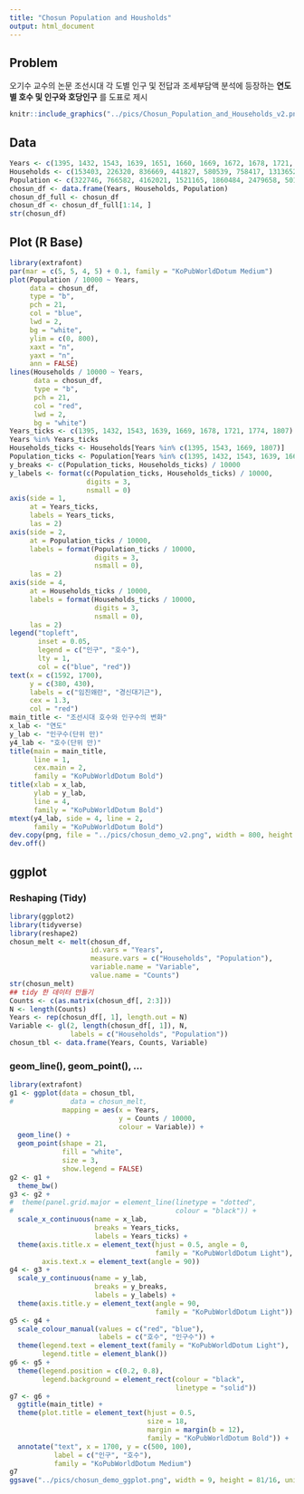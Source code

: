 ```yaml
---
title: "Chosun Population and Housholds"
output: html_document
---
```


## Problem

오기수 교수의 논문 조선시대 각 도별 인구 및 전답과 조세부담액 분석에 등장하는 __연도별 호수 및 인구와 호당인구__ 를 도표로 제시


```r
knitr::include_graphics("../pics/Chosun_Population_and_Households_v2.png")
```

<P style = "page-break-before:always">

## Data

```r
Years <- c(1395, 1432, 1543, 1639, 1651, 1660, 1669, 1672, 1678, 1721, 1732, 1774, 1786, 1807, 1837, 1852, 1864, 1906)
Households <- c(153403, 226320, 836669, 441827, 580539, 758417, 1313652, 1178144, 1332446, 1559488, 1713849, 1703030, 1740592, 1764504, 1591963, 1588875, 1703450, 2742263)
Population <- c(322746, 766582, 4162021, 1521165, 1860484, 2479658, 5018744, 4701359, 5872217, 6977097, 7273446, 7098441, 7330965, 7561403, 6708529, 6810206, 6828520, 12934282)
chosun_df <- data.frame(Years, Households, Population)
chosun_df_full <- chosun_df
chosun_df <- chosun_df_full[1:14, ]
str(chosun_df)
```

## Plot (R Base)

```r
library(extrafont)
par(mar = c(5, 5, 4, 5) + 0.1, family = "KoPubWorldDotum Medium")
plot(Population / 10000 ~ Years, 
     data = chosun_df, 
     type = "b", 
     pch = 21, 
     col = "blue", 
     lwd = 2,
     bg = "white",
     ylim = c(0, 800), 
     xaxt = "n", 
     yaxt = "n", 
     ann = FALSE)
lines(Households / 10000 ~ Years, 
      data = chosun_df, 
      type = "b",
      pch = 21, 
      col = "red",
      lwd = 2,
      bg = "white")
Years_ticks <- c(1395, 1432, 1543, 1639, 1669, 1678, 1721, 1774, 1807)
Years %in% Years_ticks
Households_ticks <- Households[Years %in% c(1395, 1543, 1669, 1807)]
Population_ticks <- Population[Years %in% c(1395, 1432, 1543, 1639, 1669, 1672, 1678, 1721, 1807)]
y_breaks <- c(Population_ticks, Households_ticks) / 10000
y_labels <- format(c(Population_ticks, Households_ticks) / 10000, 
                   digits = 3, 
                   nsmall = 0)
axis(side = 1, 
     at = Years_ticks, 
     labels = Years_ticks, 
     las = 2)
axis(side = 2, 
     at = Population_ticks / 10000, 
     labels = format(Population_ticks / 10000, 
                     digits = 3, 
                     nsmall = 0), 
     las = 2)
axis(side = 4, 
     at = Households_ticks / 10000, 
     labels = format(Households_ticks / 10000, 
                     digits = 3, 
                     nsmall = 0), 
     las = 2)
legend("topleft", 
       inset = 0.05, 
       legend = c("인구", "호수"), 
       lty = 1, 
       col = c("blue", "red"))
text(x = c(1592, 1700), 
     y = c(380, 430), 
     labels = c("임진왜란", "경신대기근"),
     cex = 1.3, 
     col = "red")
main_title <- "조선시대 호수와 인구수의 변화"
x_lab <- "연도"
y_lab <- "인구수(단위 만)"
y4_lab <- "호수(단위 만)"
title(main = main_title, 
      line = 1, 
      cex.main = 2, 
      family = "KoPubWorldDotum Bold")
title(xlab = x_lab, 
      ylab = y_lab, 
      line = 4, 
      family = "KoPubWorldDotum Bold")
mtext(y4_lab, side = 4, line = 2, 
      family = "KoPubWorldDotum Bold")
dev.copy(png, file = "../pics/chosun_demo_v2.png", width = 800, height = 450)
dev.off()
```

<!--
<P style = "page-break-before:always">
-->

## ggplot

### Reshaping (Tidy)

```r
library(ggplot2)
library(tidyverse)
library(reshape2)
chosun_melt <- melt(chosun_df, 
                    id.vars = "Years", 
                    measure.vars = c("Households", "Population"),
                    variable.name = "Variable", 
                    value.name = "Counts")
str(chosun_melt)
## tidy 한 데이터 만들기 
Counts <- c(as.matrix(chosun_df[, 2:3]))
N <- length(Counts)
Years <- rep(chosun_df[, 1], length.out = N)
Variable <- gl(2, length(chosun_df[, 1]), N, 
               labels = c("Households", "Population")) 
chosun_tbl <- data.frame(Years, Counts, Variable)
```

### geom_line(), geom_point(), ...

```r
library(extrafont)
g1 <- ggplot(data = chosun_tbl, 
#              data = chosun_melt,
             mapping = aes(x = Years, 
                           y = Counts / 10000, 
                           colour = Variable)) + 
  geom_line() + 
  geom_point(shape = 21, 
             fill = "white", 
             size = 3, 
             show.legend = FALSE) 
g2 <- g1 + 
  theme_bw() 
g3 <- g2 + 
#  theme(panel.grid.major = element_line(linetype = "dotted", 
#                                        colour = "black")) +
  scale_x_continuous(name = x_lab, 
                     breaks = Years_ticks, 
                     labels = Years_ticks) +
  theme(axis.title.x = element_text(hjust = 0.5, angle = 0, 
                                    family = "KoPubWorldDotum Light"),
        axis.text.x = element_text(angle = 90))
g4 <- g3 +
  scale_y_continuous(name = y_lab, 
                     breaks = y_breaks, 
                     labels = y_labels) +
  theme(axis.title.y = element_text(angle = 90, 
                                    family = "KoPubWorldDotum Light"))
g5 <- g4 + 
  scale_colour_manual(values = c("red", "blue"), 
                      labels = c("호수", "인구수")) +
  theme(legend.text = element_text(family = "KoPubWorldDotum Light"),
        legend.title = element_blank())
g6 <- g5 + 
  theme(legend.position = c(0.2, 0.8), 
        legend.background = element_rect(colour = "black", 
                                         linetype = "solid"))
g7 <- g6 + 
  ggtitle(main_title) + 
  theme(plot.title = element_text(hjust = 0.5, 
                                  size = 18, 
                                  margin = margin(b = 12),
                                  family = "KoPubWorldDotum Bold")) +
  annotate("text", x = 1700, y = c(500, 100), 
           label = c("인구", "호수"), 
           family = "KoPubWorldDotum Medium")
g7
ggsave("../pics/chosun_demo_ggplot.png", width = 9, height = 81/16, units = "in", dpi = 72)
```
